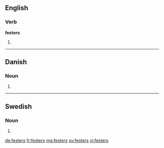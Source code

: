 ==English==

===Verb===
'''festers'''

# {{third-person singular of|fester}}

----

==Danish==

===Noun===
{{head|da|noun form|g=c}}

# {{form of|genitive plural indefinite|fest|lang=da}}

----

==Swedish==

===Noun===
{{head|sv|noun form}}

# {{sv-noun-form-indef-gen-pl|fest}}

[[de:festers]]
[[fr:festers]]
[[mg:festers]]
[[sv:festers]]
[[vi:festers]]